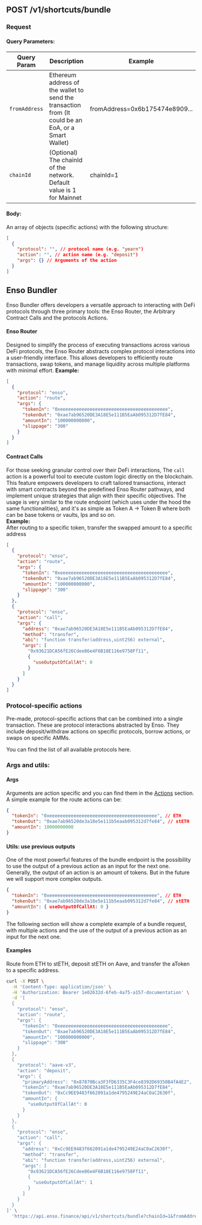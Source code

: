 ## POST /v1/shortcuts/bundle

### Request

#### Query Parameters:

| Query Param   | Description                                                                                         | Example                    |
| ------------- | --------------------------------------------------------------------------------------------------- | -------------------------- |
| `fromAddress` | Ethereum address of the wallet to send the transaction from (It could be an EoA, or a Smart Wallet) | fromAddress=0x6b175474e8909... |
| `chainId`     | (Optional) The chainId of the network. Default value is 1 for Mainnet                               | chainId=1                  |

#### Body:

An array of objects (specific actions) with the following structure:

```json
[
  {
    "protocol": "", // protocol name (e.g. "yearn")
    "action": "", // action name (e.g. "deposit")
    "args": {} // Arguments of the action
  }
]
```

## Enso Bundler
Enso Bundler offers developers a versatile approach to interacting with DeFi protocols through three primary tools: the Enso Router, the Arbitrary Contract Calls and the protocols Actions.

#### Enso Router
Designed to simplify the process of executing transactions across various DeFi protocols, the Enso Router abstracts complex protocol interactions into a user-friendly interface. This allows developers to efficiently route transactions, swap tokens, and manage liquidity across multiple platforms with minimal effort.
**Example:**
```json copy
[
  {
    "protocol": "enso",
    "action": "route",
    "args": {
      "tokenIn": "0xeeeeeeeeeeeeeeeeeeeeeeeeeeeeeeeeeeeeeeee",
      "tokenOut": "0xae7ab96520DE3A18E5e111B5EaAb095312D7fE84",
      "amountIn": "100000000000",
      "slippage": "300"
    }
  }
]
  ```

#### Contract Calls
 For those seeking granular control over their DeFi interactions, The `call` action is a powerful tool to execute custom logic directly on the blockchain. This feature empowers developers to craft tailored transactions, interact with smart contracts beyond the predefined Enso Router pathways, and implement unique strategies that align with their specific objectives.
 The usage is very similar to the route endpoint (which uses under the hood the same functionalities), and it's as simple as Token A -> Token B where both can be base tokens or vaults, lps and so on.\
**Example:**\
After routing to a specific token, transfer the swapped amount to a specific address
```json copy
[
  {
    "protocol": "enso",
    "action": "route",
    "args": {
      "tokenIn": "0xeeeeeeeeeeeeeeeeeeeeeeeeeeeeeeeeeeeeeeee",
      "tokenOut": "0xae7ab96520DE3A18E5e111B5EaAb095312D7fE84",
      "amountIn": "100000000000",
      "slippage": "300"
    }
  },
  {
    "protocol": "enso",
    "action": "call",
    "args": {
      "address": "0xae7ab96520DE3A18E5e111B5EaAb095312D7fE84",
      "method": "transfer",
      "abi": "function transfer(address,uint256) external",
      "args": [
        "0x93621DCA56fE26Cdee86e4F6B18E116e9758Ff11",
        {
          "useOutputOfCallAt": 0
        }
      ]
    }
  }
]
  ```


### Protocol-specific actions
Pre-made, protocol-specific actions that can be combined into a single transaction. These are protocol interactions abstracted by Enso. They include deposit/withdraw actions on specific protocols, borrow actions, or swaps on specific AMMs.

You can find the list of all available protocols here.

### Args and utils:

#### Args
Arguments are action specific and you can find them in the [Actions](#actions) section.
A simple example for the route actions can be:

```json
{
  "tokenIn": "0xeeeeeeeeeeeeeeeeeeeeeeeeeeeeeeeeeeeeeeee", // ETH
  "tokenOut": "0xae7ab96520de3a18e5e111b5eaab095312d7fe84", // stETH
  "amountIn": 10000000000
}
```

#### Utils: use previous outputs


One of the most powerful features of the bundle endpoint is the possibility to use the output of a previous action as an input for the next one.
Generally, the output of an action is an amount of tokens. But in the future we will support more complex outputs.

```json
{
  "tokenIn": "0xeeeeeeeeeeeeeeeeeeeeeeeeeeeeeeeeeeeeeeee", // ETH
  "tokenOut": "0xae7ab96520de3a18e5e111b5eaab095312d7fe84", // stETH
  "amountIn": { useOutputOfCallAt: 0 }
}
```

The following section will show a complete example of a bundle request, with multiple actions and the use of the output of a previous action as an input for the next one.


#### Examples
Route from ETH to stETH, deposit stETH on Aave, and transfer the aToken to a specific address. 

```bash copy
curl -X POST \
  -H 'Content-Type: application/json' \
  -H 'Authorization: Bearer 1e02632d-6feb-4a75-a157-documentation' \
  -d '[
  {
    "protocol": "enso",
    "action": "route",
    "args": {
      "tokenIn": "0xeeeeeeeeeeeeeeeeeeeeeeeeeeeeeeeeeeeeeeee",
      "tokenOut": "0xae7ab96520DE3A18E5e111B5EaAb095312D7fE84",
      "amountIn": "100000000000",
      "slippage": "300"
    }
  },
  {
    "protocol": "aave-v3",
    "action": "deposit",
    "args": {
      "primaryAddress": "0x87870Bca3F3fD6335C3F4ce8392D69350B4fA4E2",
      "tokenIn": "0xae7ab96520DE3A18E5e111B5EaAb095312D7fE84",
      "tokenOut": "0xCc9EE9483f662091a1de4795249E24aC0aC2630f",
      "amountIn": {
        "useOutputOfCallAt": 0
      }
    }
  },
  {
    "protocol": "enso",
    "action": "call",
    "args": {
      "address": "0xCc9EE9483f662091a1de4795249E24aC0aC2630f",
      "method": "transfer",
      "abi": "function transfer(address,uint256) external",
      "args": [
        "0x93621DCA56fE26Cdee86e4F6B18E116e9758Ff11",
        {
          "useOutputOfCallAt": 1
        }
      ]
    }
  }
]' \
  'https://api.enso.finance/api/v1/shortcuts/bundle?chainId=1&fromAddress=0xd8dA6BF26964aF9D7eEd9e03E53415D37aA96045'
```
